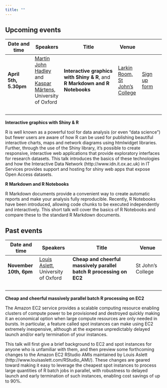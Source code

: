 ```yaml
---
title: ""
---
```


## Upcoming events

Date and time    |      Speakers     |   Title   |  Venue | 
----------- | ------------ | ---------------------- | ---------- | ---------
<b> April 5th, 5.30pm </b>  | [Martin John Hadley](https://twitter.com/martinjhnhadley) and [Kaspar Märtens](https://twitter.com/kasparmartens), University of Oxford | **Interactive graphics with Shiny & R**, and <br> **R Markdown and R Notebooks** | [Larkin Room, St John's College](https://www.sjc.ox.ac.uk/documents/55/SJC-Map-Apr2015web.pdf.download.pdf) | [Sign up form](https://goo.gl/forms/8V6gJeE21ELiBteA2)
&nbsp; | &nbsp; | &nbsp; | &nbsp; | &nbsp;

**Interactive graphics with Shiny & R**

R is well known as a powerful tool for data analysis (or even "data science") but fewer users are aware of how R can be used for publishing beautiful interactive charts, maps and network diagrams using htmlwidget libraries. Further, through the use of the Shiny library, it's possible to create responsive, interactive web applications that provide exploratory interfaces for research datasets.
This talk introduces the basics of these technologies and how the Interactive Data Network (http://www.idn.it.ox.ac.uk) in IT Services provides support and hosting for shiny web apps that expose Open Access datasets.

**R Markdown and R Notebooks**

R Markdown documents provide a convenient way to create automatic reports and make your analysis fully reproducible. Recently, R Notebooks have been introduced, allowing code chunks to be executed independently and interactively. This short talk will cover the basics of R Notebooks and compare these to the standard R Markdown documents. 


## Past events

Date and time    |      Speakers     |   Title   |  Venue
----------- | ------------ | ---------------------- | ----------
<b> November 10th, 6pm </b>  | [Louis Aslett](http://www.louisaslett.com), University of Oxford | **Cheap and cheerful massively parallel batch R processing on EC2**  | St John's College
&nbsp; | &nbsp; | &nbsp; | &nbsp;

**Cheap and cheerful massively parallel batch R processing on EC2**

The Amazon EC2 service provides a scalable computing resource enabling clusters of compute power to be provisioned and destroyed quickly making it an economical option when large compute resources are only needed in bursts.  In particular, a feature called spot instances can make using EC2 extremely inexpensive, although at the expense unpredictably delayed launch and/or early termination of your instances.

This talk will first give a brief background to EC2 and spot instances for anyone who is unfamiliar with them, and then preview some forthcoming changes to the Amazon EC2 RStudio AMIs maintained by Louis Aslett (http://www.louisaslett.com/RStudio_AMI/).  These changes are geared toward making it easy to leverage the cheapest spot instances to process large quantities of R batch jobs in parallel, with robustness to delayed launch and early termination of such instances, enabling cost savings of up to 90%.


